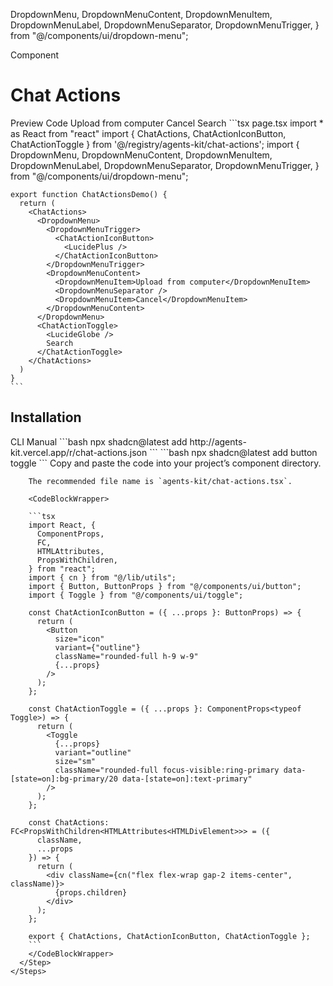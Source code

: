  DropdownMenu,
  DropdownMenuContent,
  DropdownMenuItem,
  DropdownMenuLabel,
  DropdownMenuSeparator,
  DropdownMenuTrigger,
} from "@/components/ui/dropdown-menu";

<Label>Component</Label>

# Chat Actions

<Tabs defaultValue="preview" className="w-full not-prose">
  <TabsList>
    <TabsTrigger value="preview">Preview</TabsTrigger>
    <TabsTrigger value="code">Code</TabsTrigger>
  </TabsList>
  <TabsContent value="preview">
    <Card className="w-full p-8 items-center">
      <ChatActions>
        <DropdownMenu>
          <DropdownMenuTrigger>
            <ChatActionIconButton>
              <LucidePlus />
            </ChatActionIconButton>
          </DropdownMenuTrigger>
          <DropdownMenuContent>
            <DropdownMenuItem>Upload from computer</DropdownMenuItem>
            <DropdownMenuSeparator />
            <DropdownMenuItem>Cancel</DropdownMenuItem>
          </DropdownMenuContent>
        </DropdownMenu>
        <ChatActionToggle>
          <LucideGlobe />
          Search
        </ChatActionToggle>
      </ChatActions>
    </Card>
  </TabsContent>
  <TabsContent value="code">
    ```tsx page.tsx
    import * as React from "react"
    import { ChatActions, ChatActionIconButton, ChatActionToggle  } from '@/registry/agents-kit/chat-actions';
    import {
      DropdownMenu,
      DropdownMenuContent,
      DropdownMenuItem,
      DropdownMenuLabel,
      DropdownMenuSeparator,
      DropdownMenuTrigger,
    } from "@/components/ui/dropdown-menu";

    export function ChatActionsDemo() {
      return (
        <ChatActions>
          <DropdownMenu>
            <DropdownMenuTrigger>
              <ChatActionIconButton>
                <LucidePlus />
              </ChatActionIconButton>
            </DropdownMenuTrigger>
            <DropdownMenuContent>
              <DropdownMenuItem>Upload from computer</DropdownMenuItem>
              <DropdownMenuSeparator />
              <DropdownMenuItem>Cancel</DropdownMenuItem>
            </DropdownMenuContent>
          </DropdownMenu>
          <ChatActionToggle>
            <LucideGlobe />
            Search
          </ChatActionToggle>
        </ChatActions>
      )
    }
    ```
  </TabsContent>
</Tabs>


## Installation

<Tabs defaultValue="cli" className="w-full">
  <TabsList>
    <TabsTrigger value="cli">CLI</TabsTrigger>
    <TabsTrigger value="manual">Manual</TabsTrigger>
  </TabsList>
  <TabsContent value="cli">
    ```bash
    npx shadcn@latest add http://agents-kit.vercel.app/r/chat-actions.json
    ```
  </TabsContent>
  <TabsContent value="manual">
    <Steps>
      <Step title='Install dependencies'>
        ```bash
        npx shadcn@latest add button toggle
        ```
      </Step>
      <Step title="Add component">
        Copy and paste the code into your project’s component directory.

        The recommended file name is `agents-kit/chat-actions.tsx`.
        
        <CodeBlockWrapper>

        ```tsx
        import React, {
          ComponentProps,
          FC,
          HTMLAttributes,
          PropsWithChildren,
        } from "react";
        import { cn } from "@/lib/utils";
        import { Button, ButtonProps } from "@/components/ui/button";
        import { Toggle } from "@/components/ui/toggle";

        const ChatActionIconButton = ({ ...props }: ButtonProps) => {
          return (
            <Button
              size="icon"
              variant={"outline"}
              className="rounded-full h-9 w-9"
              {...props}
            />
          );
        };

        const ChatActionToggle = ({ ...props }: ComponentProps<typeof Toggle>) => {
          return (
            <Toggle
              {...props}
              variant="outline"
              size="sm"
              className="rounded-full focus-visible:ring-primary data-[state=on]:bg-primary/20 data-[state=on]:text-primary"
            />
          );
        };

        const ChatActions: FC<PropsWithChildren<HTMLAttributes<HTMLDivElement>>> = ({
          className,
          ...props
        }) => {
          return (
            <div className={cn("flex flex-wrap gap-2 items-center", className)}>
              {props.children}
            </div>
          );
        };

        export { ChatActions, ChatActionIconButton, ChatActionToggle };
        ```
        </CodeBlockWrapper>
      </Step>
    </Steps>
  </TabsContent>
</Tabs>

